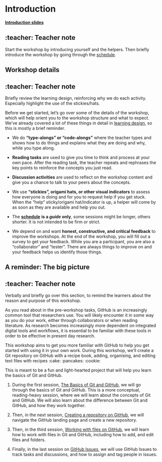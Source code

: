 # Introduction {#sec-introduction}

[**Introduction slides**](/slides/introduction.html)

::: {.callout-note collapse="true"}
## :teacher: Teacher note

Start the workshop by introducing yourself and the helpers. Then briefly
introduce the workshop by going through the
[schedule](/overview/schedule.qmd).
:::

## Workshop details

::: {.callout-note collapse="true"}
## :teacher: Teacher note

Briefly review the learning design, reinforcing why we do each activity.
Especially highlight the use of the stickies/hats.
:::

Before we get started, let's go over some of the details of the
workshop, which will help orient you to the workshop structure and what
to expect. We've already covered a lot of these things in detail in
[learning design](/overview/learning-design.qmd), so this is mostly a
brief reminder.

-   We do **"type-alongs" or "code-alongs"** where the teacher types and
    shows how to do things and explains what they are doing and why,
    while you type along.

-   **Reading tasks** are used to give you time to think and process at
    your own pace. After the reading task, the teacher repeats and
    rephrases the key points to reinforce the concepts you just read.

-   **Discussion activities** are used to reflect on the workshop
    content and give you a chance to talk to your peers about the
    concepts.

-   We use **"stickies", origami hats, or other visual indicators** to
    assess how everyone is doing and for you to request help if you get
    stuck. When the "help" sticky/origami hat/indicator is up, a helper
    will come by as soon as they are available and help you out.

-   The [**schedule**](/overview/schedule.qmd) **is a *guide* only**,
    some sessions might be longer, others shorter. It is not intended to
    be firm or strict.

-   We depend on and want **honest, constructive, and critical
    feedback** to improve the workshops. At the end of the workshop, you
    will fill out a survey to get your feedback. While you are a
    participant, you are also a "collaborator" and "tester". There are
    always things to improve on and your feedback helps us identify
    those things.

## A reminder: The big picture

::: {.callout-note collapse="true"}
## :teacher: Teacher note

Verbally and briefly go over this section, to remind the learners about
the reason and purpose of this workshop.
:::

As you read about in the pre-workshop tasks, GitHub is an increasingly
common tool that researchers use. You will likely encounter it in some
way as you do your work, either through collaborators or when reading
literature. As research becomes increasingly more dependent on
integrated digital tools and workflows, it is essential to be familiar
with these tools in order to be effective in present day research.

This workshop aims to get you more familiar with GitHub to help you get
started with using it in your own work. During this workshop, we'll
create a Git repository on GitHub with a recipe book, adding,
organising, and editing text files with recipes :cake: :pancakes:
:cookie:

This is meant to be a fun and light-hearted project that will help you
learn the basics of Git and GitHub.

1.  During the first session, [The Basics of Git and
    GitHub](/sessions/basics.qmd), we will go through the basics of Git
    and GitHub. This is a more conceptual, reading-heavy session, where
    we will learn about the concepts of Git and GitHub. We will also
    learn about the difference between Git and GitHub, and how they work
    together.

2.  Then, in the next session, [Creating a repository on
    GitHub](/sessions/create-repo.qmd), we will navigate the GitHub
    landing page and create a new repository.

3.  Then, in the third session, [Working with files on
    GitHub](/sessions/working-with-files.qmd), we will learn how to work
    with files in Git and GitHub, including how to add, and edit files
    and folders.

4.  Finally, in the last session on [GitHub
    Issues](/sessions/using-issues.qmd), we will use GitHub Issues to
    track tasks and discussions, and how to assign and tag people in
    issues.
